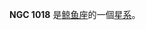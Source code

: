 {{NGCInfoBox|NGCID=NGC 1018|發現者=法蘭克·穆勒|發現日期=1886年-月-日|其他編號=MCG -2-7-48|曆元=J2000.0|赤經=38分10.3秒
|赤緯=-9°32'39"|星座=鲸鱼座|星體=星系|星等=14.8|表面亮度=14.1|藍等=15.7}}

'''NGC 1018''' 是[[鲸鱼座|鲸鱼座]]的一個[[星系|星系]]。

{{NGCReference|1018}}
{{Catalogs|NGC=1018}}

{{Galaxy-stub}}